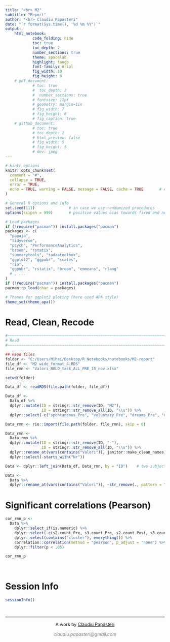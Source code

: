 ```yaml
---
title: "<br> M2" 
subtitle: "Report"
author: "<br> Claudiu Papasteri"
date: "`r format(Sys.time(), '%d %m %Y')`"
output: 
    html_notebook:
            code_folding: hide
            toc: true
            toc_depth: 2
            number_sections: true
            theme: spacelab
            highlight: tango
            font-family: Arial
            fig_width: 10
            fig_height: 9
    # pdf_document: 
            # toc: true
            #  toc_depth: 2
            #  number_sections: true
            # fontsize: 11pt
            # geometry: margin=1in
            # fig_width: 7
            # fig_height: 6
            # fig_caption: true
    # github_document: 
            # toc: true
            # toc_depth: 2
            # html_preview: false
            # fig_width: 5
            # fig_height: 5
            # dev: jpeg
---
```



<!-- Setup -->


```r
# kintr options
knitr::opts_chunk$set(
  comment = "#",
  collapse = TRUE,
  error = TRUE,
  echo = TRUE, warning = FALSE, message = FALSE, cache = TRUE       # echo = False for github_document, but will be folded in html_notebook
)

# General R options and info
set.seed(111)               # in case we use randomized procedures       
options(scipen = 999)       # positive values bias towards fixed and negative towards scientific notation

# Load packages
if (!require("pacman")) install.packages("pacman")
packages <- c(
  "papaja",
  "tidyverse",       
  "psych", "PerformanceAnalytics",          
  "broom", "rstatix",
  "summarytools", "tadaatoolbox",           
  "ggplot2", "ggpubr", "scales",        
  "rio",
  "ggpubr", "rstatix", "broom", "emmeans", "rlang"
  # , ...
)
if (!require("pacman")) install.packages("pacman")
pacman::p_load(char = packages)

# Themes for ggplot2 ploting (here used APA style)
theme_set(theme_apa())
```





<!-- Report -->


# Read, Clean, Recode

```r
#~~~~~~~~~~~~~~~~~~~~~~~~~~~~~~~~~~~~~~~~~~~~~~~~~~~~~~~~~~~~~~~~~~~~~~~~~~~~~~~~~~~~~~~~~~~~~~~~~~~~~~~~~~~~~~~~~~~~~~~~~~~~~~~~~~~~~~~~~~~
# Read
#~~~~~~~~~~~~~~~~~~~~~~~~~~~~~~~~~~~~~~~~~~~~~~~~~~~~~~~~~~~~~~~~~~~~~~~~~~~~~~~~~~~~~~~~~~~~~~~~~~~~~~~~~~~~~~~~~~~~~~~~~~~~~~~~~~~~~~~~~~~

## Read files
folder <- "C:/Users/Mihai/Desktop/R Notebooks/notebooks/M2-report"
file_df <- "M2 wide_format_4.RDS"
file_rmn <- "Valori_BOLD_task_ALL_PRE_15_nov.xlsx"

setwd(folder)

Data_df <- readRDS(file.path(folder, file_df))

Data_df <- 
  Data_df %>% 
  dplyr::mutate(ID = stringr::str_remove(ID, "M2"),
                ID = stringr::str_remove_all(ID, "\\s")) %>%
  dplyr::select(-c("spontaneous_Pre", "voluntary_Pre", "dreams_Pre", "Cond_Pre", "Cond_Post")) 

Data_rmn <- rio::import(file.path(folder, file_rmn), skip = 0)

Data_rmn <- 
  Data_rmn %>% 
  dplyr::mutate(ID = stringr::str_remove(ID, "-"),
                ID = stringr::str_remove_all(ID, "\\s")) %>%
  dplyr::rename_at(vars(contains("Valori")), janitor::make_clean_names) %>%
  dplyr::select(-starts_with("Nr"))

Data <- dplyr::left_join(Data_df, Data_rmn, by = "ID")    # two subjects that are not M2 are excluded

Data <-
  Data %>%
  dplyr::rename_at(vars(contains("Valori")), ~str_remove(., pattern = "valori_cresteri_percent_bold_m1m3_m2_"))
```


# Significant correlations (Pearson)

```r
cor_rmn_p <- 
  Data %>%
    dplyr::select_if(is.numeric) %>%
    dplyr::select(-c(s2.count_Pre, s3.count_Pre, s2.count_Post, s3.count_Post)) %>%    # s1.count is perfectly correlated with cu s2.count si s3.count
    dplyr::select(contains("cluster"), everything()) %>%                                # bring RMN clusters in front of table
    correlation::correlation(method = "pearson", p_adjust = "none") %>%
    dplyr::filter(p < .05)

cor_rmn_p
```

<!--
## Figures for significant correlations (Pearson)

```r
Data %>%
  dplyr::select(bold, s1.count_Pre, voluntary_Post, spontaneous_Post) %>%
  PerformanceAnalytics::chart.Correlation()

Data %>%
  dplyr::select(cluster_34, s1.count_Pre, voluntary_Post, spontaneous_Post) %>%
  PerformanceAnalytics::chart.Correlation()

Data %>%
  dplyr::select(cluster_35, s1.count_Pre, voluntary_Post, spontaneous_Post) %>%
  PerformanceAnalytics::chart.Correlation()

Data %>%
  dplyr::select(cluster_36, s1.count_Pre, voluntary_Post, spontaneous_Post) %>%
  PerformanceAnalytics::chart.Correlation()

Data %>%
  dplyr::select(cluster_37, s1.count_Pre, voluntary_Post, spontaneous_Post) %>%
  PerformanceAnalytics::chart.Correlation()
```
-->

<!--
# Significant correlations (Spearman)

```r
cor_rmn_s <- 
  Data %>%
    dplyr::select_if(is.numeric) %>%
    dplyr::select(-c(s2.count_Pre, s3.count_Pre, s2.count_Post, s3.count_Post)) %>%    # s1.count is perfectly correlated with cu s2.count si s3.count
    dplyr::select(bold, contains("cluster"), everything()) %>%                                # bring RMN clusters in front of table
    correlation::correlation(method = "spearman", p_adjust = "none") %>%
    dplyr::filter(p < .05)

cor_rmn_s
```


## Figures for significant correlations (Spearman)

```r
Data %>%
  dplyr::select(bold, s1.count_Pre, voluntary_Post, spontaneous_Post) %>%
  PerformanceAnalytics::chart.Correlation(method = "spearman")

Data %>%
  dplyr::select(cluster_34, s1.count_Pre, voluntary_Post, spontaneous_Post) %>%
  PerformanceAnalytics::chart.Correlation(method = "spearman")

Data %>%
  dplyr::select(cluster_35, s1.count_Pre, voluntary_Post, spontaneous_Post) %>%
  PerformanceAnalytics::chart.Correlation(method = "spearman")

Data %>%
  dplyr::select(cluster_36, s1.count_Pre, voluntary_Post, spontaneous_Post) %>%
  PerformanceAnalytics::chart.Correlation(method = "spearman")

Data %>%
  dplyr::select(cluster_37, s1.count_Pre, voluntary_Post, spontaneous_Post) %>%
  PerformanceAnalytics::chart.Correlation(method = "spearman")
```
-->

<!--
# NfKB
```r
func_t_box(Data_nfkb_TR, ind = "ID", pre_var = "NFkB_Pre", post_var = "NFkB_Post")

Data_nfkb_TR %>%
  tidyr::pivot_longer(cols = c(NFkB_Pre, NFkB_Post), names_to = "PrePost", values_to = "NFkB") %>%
  rstatix::wilcox_test(NFkB ~ PrePost, paired = TRUE) %>%
  rstatix::add_significance()

func_t_box(Data_nfkb_CTRL, ind = "ID", pre_var = "NFkB_Pre", post_var = "NFkB_Post")

Data_nfkb_CTRL %>%
  tidyr::pivot_longer(cols = c(NFkB_Pre, NFkB_Post), names_to = "PrePost", values_to = "NFkB") %>%
  rstatix::wilcox_test(NFkB ~ PrePost, paired = TRUE) %>%
  rstatix::add_significance()
```

## New Ideas: Correlations Number of memories & remembering

```r
cat("PRE-POST Comparisons by Cond: TR")
Data_unif_long %>%
  dplyr::filter(Cond == "TR") %>% 
  rstatix::wilcox_test(s1.count ~ PrePost, paired = TRUE) %>%
  rstatix::add_significance()

cat("## PRE-POST Comparisons by Cond: CTRL")
Data_unif_long %>%
  dplyr::filter(Cond == "CTRL") %>% 
  rstatix::wilcox_test(s1.count ~ PrePost, paired = TRUE) %>%
  rstatix::add_significance()

cat("## POST-vars Comparisons by Cond")
Data_unif_long %>%
  dplyr::filter(PrePost == "Post") %>%
  rstatix::wilcox_test(s1.count ~ Cond, paired = FALSE) %>%
  rstatix::add_significance()

Data_unif_long %>%
  dplyr::filter(PrePost == "Post") %>% 
    rstatix::t_test(s1.count ~ Cond, paired = FALSE) %>%
    rstatix::add_significance()

Data_unif_long %>%
  dplyr::filter(PrePost == "Post") %>%
  rstatix::wilcox_test(voluntary ~ Cond, paired = FALSE) %>%
  rstatix::add_significance()                   

Data_unif_long %>%
  dplyr::filter(PrePost == "Post") %>%
    rstatix::t_test(voluntary ~ Cond, paired = FALSE) %>%
    rstatix::add_significance()

cat("## Correlation - whole sample")
Data_unif_long %>%
  dplyr::filter(PrePost == "Post") %>%
  dplyr::select(s1.count, spontaneous, voluntary, dreams) %>% 
  PerformanceAnalytics::chart.Correlation()

cat("## Correlation - TR")
Data_unif_long %>%
  dplyr::filter(PrePost == "Post") %>%
  dplyr::filter(Cond == "TR") %>%
  dplyr::select(s1.count, spontaneous, voluntary, dreams) %>% 
  PerformanceAnalytics::chart.Correlation()

cat("## Correlation - CTRL")
Data_unif_long %>%
  dplyr::filter(PrePost == "Post") %>%
  dplyr::filter(Cond == "CTRL") %>%
  dplyr::select(s1.count, spontaneous, voluntary, dreams) %>% 
  PerformanceAnalytics::chart.Correlation()
```

# Data in wide format

```r
Data_unif_wide2 %>%
  dplyr::select(-c(Nume_subiect, Cond)) %>%
    DT::datatable(
      extensions = 'Buttons',
      options = list(pageLength = 10,
                     scrollX='500px',
                     dom = 'Bfrtip',
                     buttons = c('excel', "csv")))

```
-->

<!-- Session Info and License -->

<br>

# Session Info
```r
sessionInfo()    
```

<!-- Footer -->
&nbsp;
<hr />
<p style="text-align: center;">A work by <a href="https://github.com/ClaudiuPapasteri/">Claudiu Papasteri</a></p>
<p style="text-align: center;"><span style="color: #808080;"><em>claudiu.papasteri@gmail.com</em></span></p>
&nbsp;
